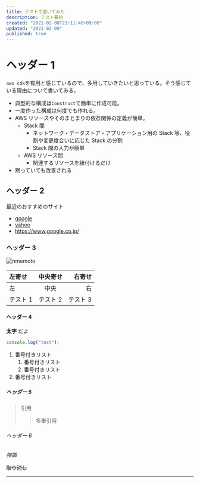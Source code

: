 ```yaml
---
title: テストで書いてみた
description: テスト要約
created: "2021-02-08T23:11:48+09:00"
updated: "2021-02-09"
published: true
---
```


# ヘッダー 1

`aws cdk`を有用と感じているので、多用していきたいと思っている。そう感じている理由について書いてみる。

- 典型的な構成は`Construct`で簡単に作成可能。
- 一度作った構成は何度でも作れる。
- AWS リソースやそのまとまりの依存関係の定義が簡単。
  - Stack 間
    - ネットワーク・データストア・アプリケーション用の Stack 等、役割や変更度合いに応じた Stack の分割
    - Stack 間の入力が簡単
  - AWS リソース間
    - 関連するリソースを紐付けるだけ
- 黙っていても改善される

## ヘッダー 2

最近のおすすめのサイト

- [google](https://www.google.co.jp/)
- [yahoo](https://www.yahoo.co.jp/)
- https://www.google.co.jp/

### ヘッダー 3

![nmemoto](https://avatars.githubusercontent.com/nmemoto)

| 左寄せ   | 中央寄せ |   右寄せ |
| :------- | :------: | -------: |
| 左       |   中央   |       右 |
| テスト 1 | テスト 2 | テスト 3 |

#### ヘッダー 4

**太字** だよ

```javascript
console.log("test");
```

1. 番号付きリスト
   1. 番号付きリスト
   1. 番号付きリスト
1. 番号付きリスト

##### ヘッダー 5

> 引用
>
> > 多重引用

###### ヘッダー 6

_強調_

~~取り消し~~

---
